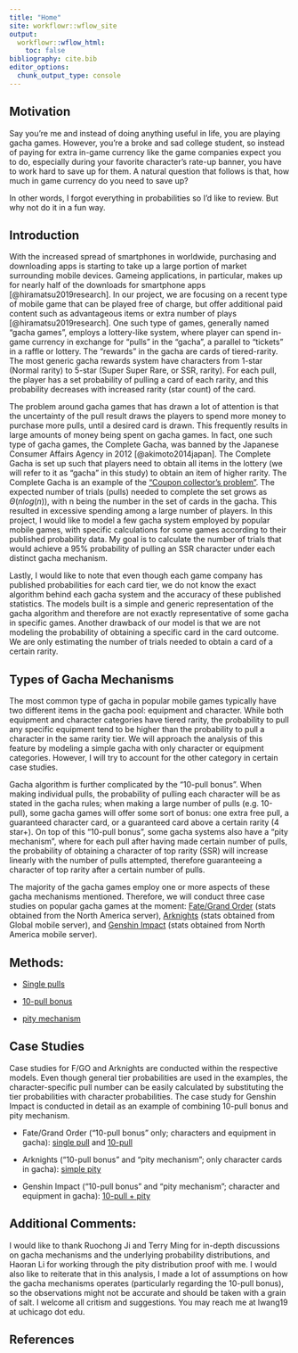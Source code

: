 ```yaml
---
title: "Home"
site: workflowr::wflow_site
output:
  workflowr::wflow_html:
    toc: false
bibliography: cite.bib
editor_options:
  chunk_output_type: console
---
```


## Motivation

Say you're me and instead of doing anything useful in life, you are playing gacha games. However, you're a broke and sad college student, so instead of paying for extra in-game currency like the game companies expect you to do, especially during your favorite character's rate-up banner, you have to work hard to save up for them. A natural question that follows is that, how much in game currency do you need to save up? 

In other words, I forgot everything in probabilities so I'd like to review. But why not do it in a fun way. 


## Introduction

With the increased spread of smartphones in worldwide, purchasing and downloading apps is starting to take up a large portion of market surrounding mobile devices. Gameing applications, in particular, makes up for nearly half of the downloads for smartphone apps [@hiramatsu2019research]. In our project, we are focusing on a recent type of mobile game that can be played free of charge, but offer additional paid content such as advantageous items or extra number of plays [@hiramatsu2019research]. One such type of games, generally named "gacha games", employs a lottery-like system, where player can spend in-game currency in exchange for "pulls" in the "gacha", a parallel to "tickets" in a raffle or lottery. The "rewards" in the gacha are cards of tiered-rarity. The most generic gacha rewards system have characters from 1-star (Normal rarity) to 5-star (Super Super Rare, or SSR, rarity). For each pull, the player has a set probability of pulling a card of each rarity, and this probability decreases with increased rarity (star count) of the card. 

The problem around gacha games that has drawn a lot of attention is that the uncertainty of the pull result draws the players to spend more money to purchase more pulls, until a desired card is drawn. This frequently results in large amounts of money being spent on gacha games. In fact, one such type of gacha games, the Complete Gacha, was banned by the Japanese Consumer Affairs Agency in 2012 [@akimoto2014japan]. The Complete Gacha is set up such that players need to obtain all items in the lottery (we will refer to it as "gacha" in this study) to obtain an item of higher rarity. The Complete Gacha is an example of the ["Coupon collector's problem"](https://en.wikipedia.org/wiki/Coupon_collector%27s_problem). The expected number of trials (pulls) needed to complete the set grows as $\Theta(nlog(n))$, with n being the number in the set of cards in the gacha. This resulted in excessive spending among a large number of players. In this project, I would like to model a few gacha system employed by popular mobile games, with specific calculations for some games according to their published probability data. My goal is to calculate the number of trials that would achieve a 95% probability of pulling an SSR character under each distinct gacha mechanism. 

Lastly, I would like to note that even though each game company has published probabilities for each card tier, we do not know the exact algorithm behind each gacha system and the accuracy of these published statistics. The models built is a simple and generic representation of the gacha algorithm and therefore are not exactly representative of some gacha in specific games. Another drawback of our model is that we are not modeling the probability of obtaining a specific card in the card outcome. We are only estimating the number of trials needed to obtain a card of a certain rarity. 


## Types of Gacha Mechanisms

The most common type of gacha in popular mobile games typically have two different items in the gacha pool: equipment and character. While both equipment and character categories have tiered rarity, the probability to pull any specific equipment tend to be higher than the probability to pull a character in the same rarity tier. We will approach the analysis of this feature by modeling a simple gacha with only character or equipment categories. However, I will try to account for the other category in certain case studies. 

Gacha algorithm is further complicated by the "10-pull bonus". When making individual pulls, the probability of pulling each character will be as stated in the gacha rules; when making a large number of pulls (e.g. 10-pull), some gacha games will offer some sort of bonus: one extra free pull, a guaranteed character card, or a guaranteed card above a certain rarity (4 star+). On top of this "10-pull bonus", some gacha systems also have a "pity mechanism", where for each pull after having made certain number of pulls, the probability of obtaining a character of top rarity (SSR) will increase linearly with the number of pulls attempted, therefore guaranteeing a character of top rarity after a certain number of pulls. 

The majority of the gacha games employ one or more aspects of these gacha mechanisms mentioned. Therefore, we will conduct three case studies on popular gacha games at the moment: [Fate/Grand Order](https://fate-go.us/) (stats obtained from the North America server), [Arknights](https://www.arknights.global/) (stats obtained from Global mobile server), and [Genshin Impact](https://genshin.mihoyo.com/en) (stats obtained from North America mobile server). 

## Methods: 

- [Single pulls](gacha.html)

- [10-pull bonus](bonus.html)

- [pity mechanism](pity.html)

## Case Studies

Case studies for F/GO and Arknights are conducted within the respective models. Even though general tier probabilities are used in the examples, the character-specific pull number can be easily calculated by substituting the tier probabilities with character probabilities. The case study for Genshin Impact is conducted in detail as an example of combining 10-pull bonus and pity mechanism. 

- Fate/Grand Order ("10-pull bonus" only; characters and equipment in gacha): [single pull](https://lwa19.github.io/gacha/gacha.html#application_in_fgo7) and [10-pull](https://lwa19.github.io/gacha/bonus.html#application_in_fgo7) 

- Arknights ("10-pull bonus" and "pity mechanism"; only character cards in gacha): [simple pity](https://lwa19.github.io/gacha/pity.html#calculations_for_arknights)

- Genshin Impact ("10-pull bonus" and "pity mechanism"; character and equipment in gacha): [10-pull + pity](genshin.html)

## Additional Comments: 

I would like to thank Ruochong Ji and Terry Ming for in-depth discussions on gacha mechanisms and the underlying probability distributions, and Haoran Li for working through the pity distribution proof with me. I would also like to reiterate that in this analysis, I made a lot of assumptions on how the gacha mechanisms operates (particularly regarding the 10-pull bonus), so the observations might not be accurate and should be taken with a grain of salt. I welcome all critism and suggestions. You may reach me at lwang19 at uchicago dot edu. 

## References

